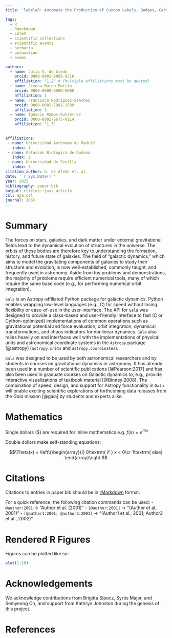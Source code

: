 ```yaml
---
title: 'labeleR: Automate the Production of Custom Labels, Badges, Certificates, and Other Documents'

tags:
  - R
  - Rmarkdown
  - LaTeX
  - scientific collections
  - scientific events
  - herbaria
  - automation
  - exams

authors:
  - name: Julia G. de Aledo
    orcid: 0000-0001-9065-9316
    affiliation: "1,2" # (Multiple affiliations must be quoted)
  - name: Jimena Mateo-Martín
    orcid: 0000-0000-0000-0000
    affiliation: 1
  - name: Francisco Rodríguez-Sánchez
    orcid: 0000-0002-7981-1599
    affiliation: 3
  - name: Ignacio Ramos-Gutiérrez
    orcid: 0000-0002-8675-0114
    affiliation: "1,3"

  
affiliations:
 - name: Universidad Autónoma de Madrid
   index: 1
 - name: Estación Biológica de Doñana
   index: 2
 - name: Universidad de Sevilla
   index: 3
citation_author: G. de Aledo et. al.
date: '`r Sys.Date()`'
year: 2025
bibliography: paper.bib
output: rticles::joss_article
csl: apa.csl
journal: JOSS
---
```


# Summary

The forces on stars, galaxies, and dark matter under external gravitational
fields lead to the dynamical evolution of structures in the universe. The orbits
of these bodies are therefore key to understanding the formation, history, and
future state of galaxies. The field of "galactic dynamics," which aims to model
the gravitating components of galaxies to study their structure and evolution,
is now well-established, commonly taught, and frequently used in astronomy.
Aside from toy problems and demonstrations, the majority of problems require
efficient numerical tools, many of which require the same base code (e.g., for
performing numerical orbit integration).

``Gala`` is an Astropy-affiliated Python package for galactic dynamics. Python
enables wrapping low-level languages (e.g., C) for speed without losing
flexibility or ease-of-use in the user-interface. The API for ``Gala`` was
designed to provide a class-based and user-friendly interface to fast (C or
Cython-optimized) implementations of common operations such as gravitational
potential and force evaluation, orbit integration, dynamical transformations,
and chaos indicators for nonlinear dynamics. ``Gala`` also relies heavily on and
interfaces well with the implementations of physical units and astronomical
coordinate systems in the ``Astropy`` package [@astropy] (``astropy.units`` and
``astropy.coordinates``).

``Gala`` was designed to be used by both astronomical researchers and by
students in courses on gravitational dynamics or astronomy. It has already been
used in a number of scientific publications [@Pearson:2017] and has also been
used in graduate courses on Galactic dynamics to, e.g., provide interactive
visualizations of textbook material [@Binney:2008]. The combination of speed,
design, and support for Astropy functionality in ``Gala`` will enable exciting
scientific explorations of forthcoming data releases from the *Gaia* mission
[@gaia] by students and experts alike.

# Mathematics

Single dollars ($) are required for inline mathematics e.g. $f(x) = e^{\pi/x}$

Double dollars make self-standing equations:

$$\Theta(x) = \left\{\begin{array}{l}
0\textrm{ if } x < 0\cr
1\textrm{ else}
\end{array}\right.$$


# Citations

Citations to entries in paper.bib should be in
[rMarkdown](https://rmarkdown.rstudio.com/authoring_bibliographies_and_citations.html)
format.

For a quick reference, the following citation commands can be used:
- `@author:2001`  ->  "Author et al. (2001)"
- `[@author:2001]` -> "(Author et al., 2001)"
- `[@author1:2001; @author2:2001]` -> "(Author1 et al., 2001; Author2 et al., 2002)"

# Rendered R Figures

Figures can be plotted like so:

```r
plot(1:10)
```

# Acknowledgements

We acknowledge contributions from Brigitta Sipocz, Syrtis Major, and Semyeong
Oh, and support from Kathryn Johnston during the genesis of this project.

# References

